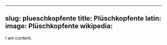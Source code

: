 
---
slug: plueschkopfente
title: Plüschkopfente
latin:
image: Plüschkopfente
wikipedia: 
---

I am content.
